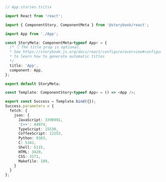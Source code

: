```ts
// App.stories.ts|tsx

import React from 'react';

import { ComponentStory, ComponentMeta } from '@storybook/react';

import App from './App';

const StoryMeta: ComponentMeta<typeof App> = {
  /* 👇 The title prop is optional.
  * See https://storybook.js.org/docs/react/configure/overview#configure-story-loading
  * to learn how to generate automatic titles
  */
  title: 'App',
  component: App,
};

export default StoryMeta;

const Template: ComponentStory<typeof App> = () => <App />;

export const Success = Template.bind({});
Success.parameters = {
  fetch: {
    json: {
      JavaScript: 3390991,
      'C++': 44974,
      TypeScript: 15530,
      CoffeeScript: 12253,
      Python: 9383,
      C: 5341,
      Shell: 5115,
      HTML: 3420,
      CSS: 3171,
      Makefile: 189,
    }
  }
};
```